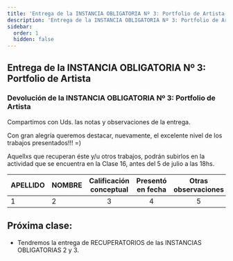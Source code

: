 ```yaml
---
title: 'Entrega de la INSTANCIA OBLIGATORIA Nº 3: Portfolio de Artista'
description: 'Entrega de la INSTANCIA OBLIGATORIA Nº 3: Portfolio de Artista'
sidebar:
  order: 1
  hidden: false
---
```



## Entrega de la INSTANCIA OBLIGATORIA Nº 3: Portfolio de Artista

### Devolución de la INSTANCIA OBLIGATORIA Nº 3: Portfolio de Artista

Compartimos con Uds. las notas y observaciones de la entrega. 

Con gran alegría queremos destacar, nuevamente, el excelente nivel de los trabajos presentados!!! =)

Aquellxs que recuperan éste y/u otros trabajos,  podrán subirlos en la actividad que se encuentra en la Clase 16, antes del 5 de julio a las 18hs.  

| APELLIDO |	NOMBRE	| Calificación conceptual |	Presentó en fecha | Otras observaciones |
| :------- |	:------	| :---------------------: |	:---------------: | :-----------------: |
| 1 |	2	| 3 |	4 | 5 |

## Próxima clase:

- Tendremos la entrega de RECUPERATORIOS de las INSTANCIAS OBLIGATORIAS 2 y 3.